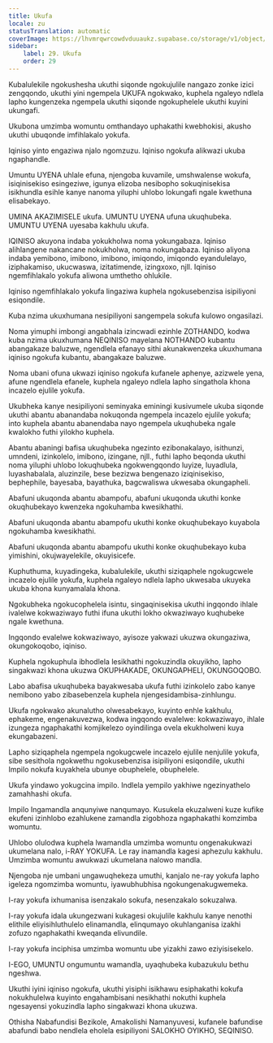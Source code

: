 ```yaml
---
title: Ukufa
locale: zu
statusTranslation: automatic
coverImage: https://lhvmrqwrcowdvduuaukz.supabase.co/storage/v1/object/public/strapi-uploads/small_cover-educacion-fundamental.webp-2d51a7828a2b1309555be27f7e2a61a0.webp
sidebar:
    label: 29. Ukufa
    order: 29
---
```

Kubalulekile ngokushesha ukuthi siqonde ngokujulile nangazo zonke izici zengqondo, ukuthi yini ngempela UKUFA ngokwako, kuphela ngaleyo ndlela lapho kungenzeka ngempela ukuthi siqonde ngokuphelele ukuthi kuyini ukungafi.

Ukubona umzimba womuntu omthandayo uphakathi kwebhokisi, akusho ukuthi ubuqonde imfihlakalo yokufa.

Iqiniso yinto engaziwa njalo ngomzuzu. Iqiniso ngokufa alikwazi ukuba ngaphandle.

Umuntu UYENA uhlale efuna, njengoba kuvamile, umshwalense wokufa, isiqinisekiso esingeziwe, igunya elizoba nesibopho sokuqinisekisa isikhundla esihle kanye nanoma yiluphi uhlobo lokungafi ngale kwethuna elisabekayo.

UMINA AKAZIMISELE ukufa. UMUNTU UYENA ufuna ukuqhubeka. UMUNTU UYENA uyesaba kakhulu ukufa.

IQINISO akuyona indaba yokukholwa noma yokungabaza. Iqiniso alihlangene nakancane nokukholwa, noma nokungabaza. Iqiniso aliyona indaba yemibono, imibono, imibono, imiqondo, imiqondo eyandulelayo, iziphakamiso, ukucwaswa, izitatimende, izingxoxo, njll. Iqiniso ngemfihlakalo yokufa aliwona umthetho ohlukile.

Iqiniso ngemfihlakalo yokufa lingaziwa kuphela ngokusebenzisa isipiliyoni esiqondile.

Kuba nzima ukuxhumana nesipiliyoni sangempela sokufa kulowo ongasilazi.

Noma yimuphi imbongi angabhala izincwadi ezinhle ZOTHANDO, kodwa kuba nzima ukuxhumana NEQINISO mayelana NOTHANDO kubantu abangakaze baluzwe, ngendlela efanayo sithi akunakwenzeka ukuxhumana iqiniso ngokufa kubantu, abangakaze baluzwe.

Noma ubani ofuna ukwazi iqiniso ngokufa kufanele aphenye, azizwele yena, afune ngendlela efanele, kuphela ngaleyo ndlela lapho singathola khona incazelo ejulile yokufa.

Ukubheka kanye nesipiliyoni seminyaka eminingi kusivumele ukuba siqonde ukuthi abantu abanandaba nokuqonda ngempela incazelo ejulile yokufa; into kuphela abantu abanendaba nayo ngempela ukuqhubeka ngale kwalokho futhi yilokho kuphela.

Abantu abaningi bafisa ukuqhubeka ngezinto ezibonakalayo, isithunzi, umndeni, izinkolelo, imibono, izingane, njll., futhi lapho beqonda ukuthi noma yiluphi uhlobo lokuqhubeka ngokwengqondo luyize, luyadlula, luyashabalala, aluzinzile, bese bezizwa bengenazo iziqinisekiso, bephephile, bayesaba, bayathuka, bagcwaliswa ukwesaba okungapheli.

Abafuni ukuqonda abantu abampofu, abafuni ukuqonda ukuthi konke okuqhubekayo kwenzeka ngokuhamba kwesikhathi.

Abafuni ukuqonda abantu abampofu ukuthi konke okuqhubekayo kuyabola ngokuhamba kwesikhathi.

Abafuni ukuqonda abantu abampofu ukuthi konke okuqhubekayo kuba yimishini, okujwayelekile, okuyisicefe.

Kuphuthuma, kuyadingeka, kubalulekile, ukuthi siziqaphele ngokugcwele incazelo ejulile yokufa, kuphela ngaleyo ndlela lapho ukwesaba ukuyeka ukuba khona kunyamalala khona.

Ngokubheka ngokucophelela isintu, singaqinisekisa ukuthi ingqondo ihlale ivalelwe kokwaziwayo futhi ifuna ukuthi lokho okwaziwayo kuqhubeke ngale kwethuna.

Ingqondo evalelwe kokwaziwayo, ayisoze yakwazi ukuzwa okungaziwa, okungokoqobo, iqiniso.

Kuphela ngokuphula ibhodlela lesikhathi ngokuzindla okuyikho, lapho singakwazi khona ukuzwa OKUPHAKADE, OKUNGAPHELI, OKUNGOQOBO.

Labo abafisa ukuqhubeka bayakwesaba ukufa futhi izinkolelo zabo kanye nemibono yabo zibasebenzela kuphela njengesidambisa-zinhlungu.

Ukufa ngokwako akunalutho olwesabekayo, kuyinto enhle kakhulu, ephakeme, engenakuvezwa, kodwa ingqondo evalelwe: kokwaziwayo, ihlale izungeza ngaphakathi komjikelezo oyindilinga ovela ekukholweni kuya ekungabazeni.

Lapho siziqaphela ngempela ngokugcwele incazelo ejulile nenjulile yokufa, sibe sesithola ngokwethu ngokusebenzisa isipiliyoni esiqondile, ukuthi Impilo nokufa kuyakhela ubunye obuphelele, obuphelele.

Ukufa yindawo yokugcina impilo. Indlela yempilo yakhiwe ngezinyathelo zamahhashi okufa.

Impilo Ingamandla anqunyiwe nanqumayo. Kusukela ekuzalweni kuze kufike ekufeni izinhlobo ezahlukene zamandla zigobhoza ngaphakathi komzimba womuntu.

Uhlobo olulodwa kuphela lwamandla umzimba womuntu ongenakukwazi ukumelana nalo, i-RAY YOKUFA. Le ray inamandla kagesi aphezulu kakhulu. Umzimba womuntu awukwazi ukumelana nalowo mandla.

Njengoba nje umbani ungawuqhekeza umuthi, kanjalo ne-ray yokufa lapho igeleza ngomzimba womuntu, iyawubhubhisa ngokungenakugwemeka.

I-ray yokufa ixhumanisa isenzakalo sokufa, nesenzakalo sokuzalwa.

I-ray yokufa idala ukungezwani kukagesi okujulile kakhulu kanye nenothi elithile eliyisihluthulelo elinamandla, elinqumayo okuhlanganisa izakhi zofuzo ngaphakathi kweqanda elivundile.

I-ray yokufa inciphisa umzimba womuntu ube yizakhi zawo eziyisisekelo.

I-EGO, UMUNTU ongumuntu wamandla, uyaqhubeka kubazukulu bethu ngeshwa.

Ukuthi iyini iqiniso ngokufa, ukuthi yisiphi isikhawu esiphakathi kokufa nokukhulelwa kuyinto engahambisani nesikhathi nokuthi kuphela ngesayensi yokuzindla lapho singakwazi khona ukuzwa.

Othisha Nabafundisi Bezikole, Amakolishi Namanyuvesi, kufanele bafundise abafundi babo nendlela eholela esipiliyoni SALOKHO OYIKHO, SEQINISO.


